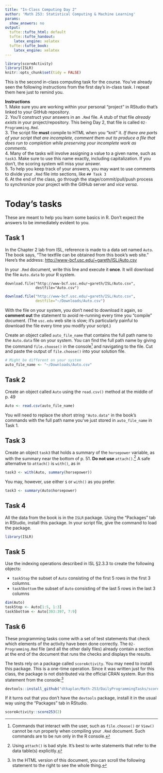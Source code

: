 ```yaml
---
title: "In-Class Computing Day 2"
author: 'Math 253: Statistical Computing & Machine Learning'
params:
  show_answers: no
output:
  tufte::tufte_html: default
  tufte::tufte_handout:
    latex_engine: xelatex
  tufte::tufte_book:
    latex_engine: xelatex
---
```


```r
library(scoreActivity)
library(ISLR)
knitr::opts_chunk$set(tidy = FALSE)
```

This is the second in-class computing task for the course. You've already seen the following instructions from the first day's in-class task.  I repeat them here just to remind you.

**Instructions**  
1. Make sure you are working within your personal "project" in RStudio that's linked to your GitHub repository.   
2. You'll construct your answers in an `.Rmd` file. A stub of that file *already exists* in your project/repository. This being Day 2, that file is called `02-Programming.Rmd`.          
3. The script file **must** compile to HTML when you "knit" it. *If there are parts of your script that are incomplete, comment them out to produce a file that does run to completion while preserving your incomplete work as comments*.    
4. Many of the tasks will involve assigning a value to a given name, such as `task3`.  Make sure to use this name exactly, including capitalization.  If you don't, the scoring system will miss your answer.    
5. To help you keep track of your answers, you may want to use comments to divide your `.Rmd` file into sections, like `## Task 3`    
6. At the end of the class, go through the stage/commit/pull/push process to synchronize your project with the GitHub server and *vice versa*.

# Today's tasks

These are meant to help you learn some basics in R.  Don't expect the answers to be immediately evident to you.

## Task 1

In the Chapter 2 lab from ISL, reference is made to a data set named `Auto`.  The book says, "The textfile can be obtained from this book's web site."  Here's the address: <http://www-bcf.usc.edu/~gareth/ISL/Auto.csv>

In your `.Rmd` document, write this line and execute it **once**.  It will download the file `Auto.data` to your R system.
```
download.file("http://www-bcf.usc.edu/~gareth/ISL/Auto.csv",
              destfile="Auto.csv")
```

```r
download.file("http://www-bcf.usc.edu/~gareth/ISL/Auto.csv",
              destfile="~/Downloads/Auto.csv")
```

With the file on your system, you don't need to download it again, so **comment out** the statement to avoid re-running every time you "compile" document. (The `usc.edu` web site is slow; it's particularly painful to download the file every time you modify your script.)

Create an object called `auto_file_name` that contains the full path name to the `Auto.data` file on your system.  You can find the full path name by giving the command `file.choose()` in the console^[Commands that interact with the user, such as `file.choose()` or `View()` cannot be run properly when compiling your `.Rmd` document. Such commands are to be run only in the R console.]  and navigating to the file.  Cut and paste the output of `file.choose()` into your solution file.

```r
# Might be different on your system
auto_file_name <- "~/Downloads/Auto.csv"
```

## Task 2

Create an object called `Auto` using the `read.csv()` method at the middle of p. 49
```r
Auto <- read.csv(auto_file_name)
```

You will need to replace the short string `"Auto.data"` in the book's commands with the full path name you've just stored in `auto_file_name` in Task 1.

## Task 3

Create an object `task3` that holds a summary of the `horsepower` variable, as with the summary near the bottom of p. 51.  **Do not use** `attach()`.^[Using `attach()` is bad style. It's best to write statements that refer to the data table(s) explicitly.] A safe alternative to `attach()` is `with()`, as in 
```r
task3 <- with(Auto, summary(horsepower))
```
You may, however, use either `$` or `with()` as you prefer. 
```r
task3 <- summary(Auto$horsepower)
```

## Task 4

All the data from the book is in the `ISLR` package.  Using the "Packages" tab in RStudio, install this package.  In your script file, give the command to load the package.

```r
library(ISLR)
```

## Task 5

Use the indexing operations described in ISL §2.3.3 to create the following objects:

* `task5top` the subset of `Auto` consisting of the first 5 rows in the first 3 columns.
* `task5bottom` the subset of `Auto` consisting of the last 5 rows in the last 3 columns

```r
dim(Auto)
task5top <- Auto[1:5, 1:3]
task5bottom <- Auto[393:397, 7:9]
```

## Task 6

These programming tasks come with a set of test statements that check which elements of the activity have been done correctly.  The `02-Programming.Rmd` file (and all the other daily files) already contain a section at the end of the document that runs the checks and displays the results. 

The tests rely on a package called `scoreActivity`. You may need to install this package. This is a one-time operation.
Since it was written just for this class, the package is not distributed via the official CRAN system.  Run this statement from the console:^[In the HTML version of this document, you can scroll the following statement to the right to see the whole thing.]
```r
devtools::install_github("dtkaplan/Math-253/DailyProgrammingTasks/scoreActivity")
```
If it turns out that you don't have the `devtools` package, install it in the usual way using the "Packages" tab in RStudio.

```r
scoreActivity::score253(2)
```
